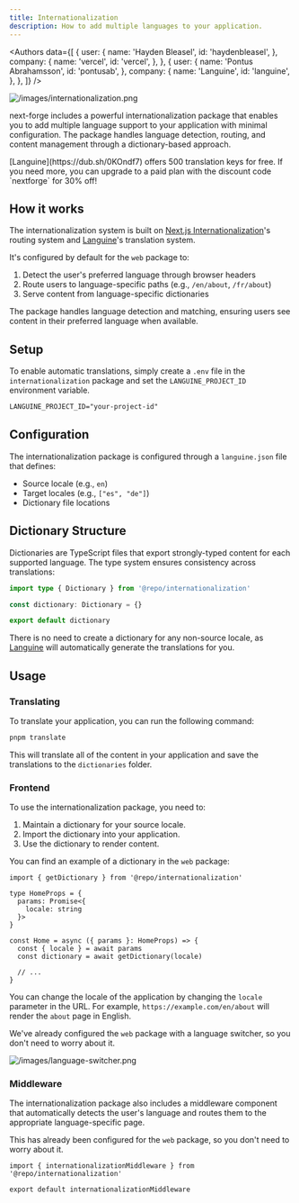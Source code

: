 ```yaml
---
title: Internationalization
description: How to add multiple languages to your application.
---
```


<Authors
  data={[
    {
      user: {
        name: 'Hayden Bleasel',
        id: 'haydenbleasel',
      },
      company: {
        name: 'vercel',
        id: 'vercel',
      },
    },
    {
      user: {
        name: 'Pontus Abrahamsson',
        id: 'pontusab',
      },
      company: {
        name: 'Languine',
        id: 'languine',
      },
    },
  ]}
/>

![/images/internationalization.png](/images/internationalization.png)

next-forge includes a powerful internationalization package that enables you to add multiple language support to your application with minimal configuration. The package handles language detection, routing, and content management through a dictionary-based approach.

<Tip>
  [Languine](https://dub.sh/0KOndf7) offers 500 translation keys for free. If
  you need more, you can upgrade to a paid plan with the discount code
  `nextforge` for 30% off!
</Tip>

## How it works

The internationalization system is built on [Next.js Internationalization](https://nextjs.org/docs/app/building-your-application/routing/internationalization)'s routing system and [Languine](https://dub.sh/0KOndf7)'s translation system.

It's configured by default for the `web` package to:

1. Detect the user's preferred language through browser headers
2. Route users to language-specific paths (e.g., `/en/about`, `/fr/about`)
3. Serve content from language-specific dictionaries

The package handles language detection and matching, ensuring users see content in their preferred language when available.

## Setup

To enable automatic translations, simply create a `.env` file in the `internationalization` package and set the `LANGUINE_PROJECT_ID` environment variable.

```txt title=".env"
LANGUINE_PROJECT_ID="your-project-id"
```

## Configuration

The internationalization package is configured through a `languine.json` file that defines:

- Source locale (e.g., `en`)
- Target locales (e.g., `["es", "de"]`)
- Dictionary file locations

## Dictionary Structure

Dictionaries are TypeScript files that export strongly-typed content for each supported language. The type system ensures consistency across translations:

```ts title="packages/internationalization/dictionaries/[locale].ts"
import type { Dictionary } from '@repo/internationalization'

const dictionary: Dictionary = {}

export default dictionary
```

There is no need to create a dictionary for any non-source locale, as [Languine](https://dub.sh/0KOndf7) will automatically generate the translations for you.

## Usage

### Translating

To translate your application, you can run the following command:

```bash title="Terminal"
pnpm translate
```

This will translate all of the content in your application and save the translations to the `dictionaries` folder.

### Frontend

To use the internationalization package, you need to:

1. Maintain a dictionary for your source locale.
2. Import the dictionary into your application.
3. Use the dictionary to render content.

You can find an example of a dictionary in the `web` package:

```tsx title="apps/web/app/page.tsx"
import { getDictionary } from '@repo/internationalization'

type HomeProps = {
  params: Promise<{
    locale: string
  }>
}

const Home = async ({ params }: HomeProps) => {
  const { locale } = await params
  const dictionary = await getDictionary(locale)

  // ...
}
```

You can change the locale of the application by changing the `locale` parameter in the URL. For example, `https://example.com/en/about` will render the `about` page in English.

We've already configured the `web` package with a language switcher, so you don't need to worry about it.

![/images/language-switcher.png](/images/language-switcher.png)

### Middleware

The internationalization package also includes a middleware component that automatically detects the user's language and routes them to the appropriate language-specific page.

This has already been configured for the `web` package, so you don't need to worry about it.

```tsx title="apps/web/middleware.ts"
import { internationalizationMiddleware } from '@repo/internationalization'

export default internationalizationMiddleware
```
